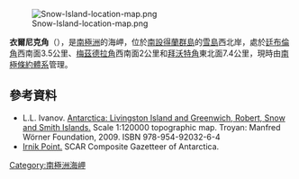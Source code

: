 [[Image:Snow-Island-location-map.png|thumb]]

'''衣爾尼克角'''（{{lang-en|Irnik Point}}），是[[南極洲|南極洲]]的海岬，位於[[南設得蘭群島|南設得蘭群島]]的[[雪島|雪島]]西北岸，處於[[廷布倫角|廷布倫角]]西南面3.5公里、[[梅茲德拉角|梅茲德拉角]]西南面2公里和[[拜沃特角|拜沃特角]]東北面7.4公里，現時由[[南極條約體系|南極條約體系]]管理。

{{coord|62|43|37|S|61|22|20|W|display=title}}

==參考資料==
* L.L. Ivanov. [http://apcbg.org/image023.jpg Antarctica: Livingston Island and Greenwich, Robert, Snow and Smith Islands.] {{Wayback|url=http://apcbg.org/image023.jpg |date=20080424075823 }} Scale 1:120000 topographic map.  Troyan: Manfred Wörner Foundation, 2009.  ISBN 978-954-92032-6-4
* [http://data.aad.gov.au/aadc/gaz/scar/display_name.cfm?gaz_id=134718 Irnik Point.] {{Wayback|url=http://data.aad.gov.au/aadc/gaz/scar/display_name.cfm?gaz_id=134718 |date=20120406133328 }} SCAR Composite Gazetteer of Antarctica.

{{Antarctica-geo-stub}}
[[Category:南極洲海岬|Category:南極洲海岬]]